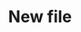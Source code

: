 ---
title: 'New file'
description: "Retrieves all the information of an already-existing product by providing it's unique identifier (ID)."
api: 'GET /products/:id'
---